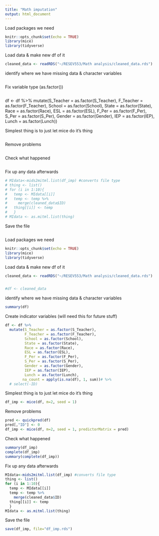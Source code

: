 ```yaml
---
title: "Math imputation"
output: html_document
---
```


Load packages we need
```r
knitr::opts_chunk$set(echo = TRUE)
library(mice)
library(tidyverse)
```

Load data & make new df of it
```r
cleaned_data <- readRDS("~/RESEV553/Math analysis/cleaned_data.rds")

```

identify where we have missing data & character variables
```r

```

Fix variable type (as.factor())
```r




```

df <- df %>%
  mutate(S_Teacher = as.factor(S_Teacher),
         F_Teacher = as.factor(F_Teacher),
         School = as.factor(School),
         State = as.factor(State),
         Race = as.factor(Race),
         ESL = as.factor(ESL),
         F_Per = as.factor(F_Per),
         S_Per = as.factor(S_Per),
         Gender = as.factor(Gender),
         IEP = as.factor(IEP),
         Lunch = as.factor(Lunch))

Simplest thing is to just let mice do it's thing
```r



```
Remove problems
```r

```



Check what happened
```r

```

Fix up any data afterwards
```r


# MIdata<-mids2mitml.list(df_imp) #converts file type
# thing <- list()
# for (i in 1:10){
#   temp <- MIdata[[i]]
#   temp <- temp %>%
#     merge(cleaned_data$ID)
#   thing[[i]] <- temp
#   }
# MIdata <- as.mitml.list(thing)
```


Save the file
```r

```



Load packages we need
```r
knitr::opts_chunk$set(echo = TRUE)
library(mice)
library(tidyverse)
```

Load data & make new df of it
```r
cleaned_data <- readRDS("~/RESEV553/Math analysis/cleaned_data.rds")


#df <- cleaned_data
```

identify where we have missing data & character variables
```r
summary(df)
```

Create indicator variables (will need this for future stuff)
```r

df <- df %>%
  mutate(S_Teacher = as.factor(S_Teacher),
         F_Teacher = as.factor(F_Teacher),
         School = as.factor(School),
         State = as.factor(State),
         Race = as.factor(Race),
         ESL = as.factor(ESL),
         F_Per = as.factor(F_Per),
         S_Per = as.factor(S_Per),
         Gender = as.factor(Gender),
         IEP = as.factor(IEP),
         Lunch = as.factor(Lunch),
        na_count = apply(is.na(df), 1, sum))# %>%
  # select(-ID)


```



Simplest thing is to just let mice do it's thing
```r
df_imp <- mice(df, m=2, seed = 1)
```
Remove problems
```r
pred <- quickpred(df)
pred[,"ID"] <- 0
df_imp <- mice(df, m=2, seed = 1, predictorMatrix = pred)
```



Check what happened
```r
summary(df_imp)
complete(df_imp)
summary(complete(df_imp))
```

Fix up any data afterwards
```r
MIdata<-mids2mitml.list(df_imp) #converts file type
thing <- list()
for (i in 1:10){
  temp <- MIdata[[i]]
  temp <- temp %>%
    merge(cleaned_data$ID)
  thing[[i]] <- temp
  }
MIdata <- as.mitml.list(thing)
```


Save the file
```r
save(df_imp, file="df_imp.rds")
```